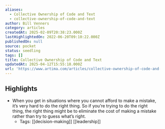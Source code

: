 ```yaml
---
aliases:
  - Collective Ownership of Code and Text
  - collective-ownership-of-code-and-text
author: Bill Venners
category: articles
createdAt: 2025-02-09T20:38:23.000Z
lastHighlightedOn: 2022-06-20T09:10:22.000Z
publishedOn: null
source: pocket
status: seedling
tags: []
title: Collective Ownership of Code and Text
updatedAt: 2025-04-12T15:55:18.000Z
url: 'https://www.artima.com/articles/collective-ownership-of-code-and-text'
---
```

## Highlights

- When you get in situations where you cannot afford to make a mistake, it’s very hard to do the right thing. So if you’re trying to do the right thing, the right thing might be to eliminate the cost of making a mistake rather than try to guess what’s right.
    - Tags: [[decision-making]] [[leadership]]
